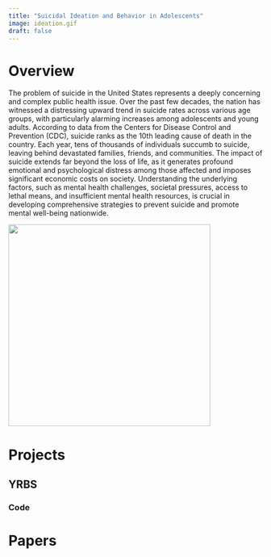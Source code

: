 ```yaml
---
title: "Suicidal Ideation and Behavior in Adolescents"
image: ideation.gif
draft: false
---
```


# Overview

The problem of suicide in the United States represents a deeply concerning and complex public health issue. Over the past few decades, the nation has witnessed a distressing upward trend in suicide rates across various age groups, with particularly alarming increases among adolescents and young adults. According to data from the Centers for Disease Control and Prevention (CDC), suicide ranks as the 10th leading cause of death in the country. Each year, tens of thousands of individuals succumb to suicide, leaving behind devastated families, friends, and communities. The impact of suicide extends far beyond the loss of life, as it generates profound emotional and psychological distress among those affected and imposes significant economic costs on society. Understanding the underlying factors, such as mental health challenges, societal pressures, access to lethal means, and insufficient mental health resources, is crucial in developing comprehensive strategies to prevent suicide and promote mental well-being nationwide.


![](suicidality.gif){height=400}

# Projects

## YRBS

### Code

# Papers
